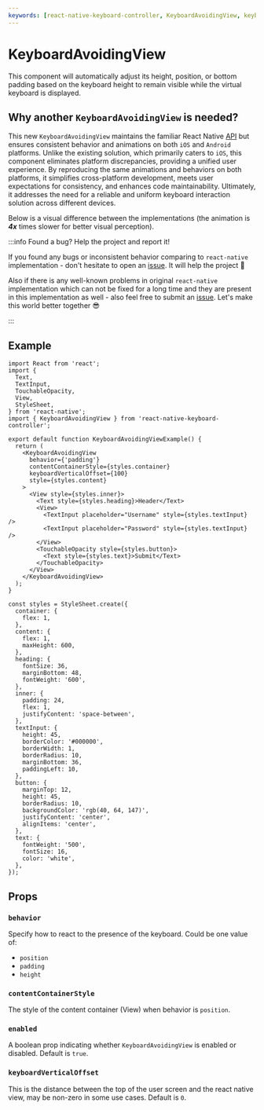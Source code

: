 ```yaml
---
keywords: [react-native-keyboard-controller, KeyboardAvoidingView, keyboard avoiding view, avoid keyboard, android]
---
```


# KeyboardAvoidingView

This component will automatically adjust its height, position, or bottom padding based on the keyboard height to remain visible while the virtual keyboard is displayed.

## Why another `KeyboardAvoidingView` is needed?

This new `KeyboardAvoidingView` maintains the familiar React Native [API](https://reactnative.dev/docs/keyboardavoidingview) but ensures consistent behavior and animations on both `iOS` and `Android` platforms. Unlike the existing solution, which primarily caters to `iOS`, this component eliminates platform discrepancies, providing a unified user experience. By reproducing the same animations and behaviors on both platforms, it simplifies cross-platform development, meets user expectations for consistency, and enhances code maintainability. Ultimately, it addresses the need for a reliable and uniform keyboard interaction solution across different devices.

Below is a visual difference between the implementations (the animation is _**4x**_ times slower for better visual perception).


<KeyboardAvoidingViewComparison />

:::info Found a bug? Help the project and report it!

If you found any bugs or inconsistent behavior comparing to `react-native` implementation - don't hesitate to open an [issue](https://github.com/kirillzyusko/react-native-keyboard-controller/issues/new?assignees=kirillzyusko&labels=bug&template=bug_report.md&title=). It will help the project 🙏

Also if there is any well-known problems in original `react-native` implementation which can not be fixed for a long time and they are present in this implementation as well - also feel free to submit an [issue](https://github.com/kirillzyusko/react-native-keyboard-controller/issues/new?assignees=kirillzyusko&labels=bug&template=bug_report.md&title=). Let's make this world better together 😎

:::

## Example

```tsx
import React from 'react';
import {
  Text,
  TextInput,
  TouchableOpacity,
  View,
  StyleSheet,
} from 'react-native';
import { KeyboardAvoidingView } from 'react-native-keyboard-controller';

export default function KeyboardAvoidingViewExample() {
  return (
    <KeyboardAvoidingView
      behavior={'padding'}
      contentContainerStyle={styles.container}
      keyboardVerticalOffset={100}
      style={styles.content}
    >
      <View style={styles.inner}>
        <Text style={styles.heading}>Header</Text>
        <View>
          <TextInput placeholder="Username" style={styles.textInput} />
          <TextInput placeholder="Password" style={styles.textInput} />
        </View>
        <TouchableOpacity style={styles.button}>
          <Text style={styles.text}>Submit</Text>
        </TouchableOpacity>
      </View>
    </KeyboardAvoidingView>
  );
}

const styles = StyleSheet.create({
  container: {
    flex: 1,
  },
  content: {
    flex: 1,
    maxHeight: 600,
  },
  heading: {
    fontSize: 36,
    marginBottom: 48,
    fontWeight: '600',
  },
  inner: {
    padding: 24,
    flex: 1,
    justifyContent: 'space-between',
  },
  textInput: {
    height: 45,
    borderColor: '#000000',
    borderWidth: 1,
    borderRadius: 10,
    marginBottom: 36,
    paddingLeft: 10,
  },
  button: {
    marginTop: 12,
    height: 45,
    borderRadius: 10,
    backgroundColor: 'rgb(40, 64, 147)',
    justifyContent: 'center',
    alignItems: 'center',
  },
  text: {
    fontWeight: '500',
    fontSize: 16,
    color: 'white',
  },
});
```

## Props

### `behavior`

Specify how to react to the presence of the keyboard. Could be one value of:

- `position`
- `padding`
- `height`

### `contentContainerStyle`

The style of the content container (View) when behavior is `position`.

### `enabled`

A boolean prop indicating whether `KeyboardAvoidingView` is enabled or disabled. Default is `true`.

### `keyboardVerticalOffset`

This is the distance between the top of the user screen and the react native view, may be non-zero in some use cases. Default is `0`.
